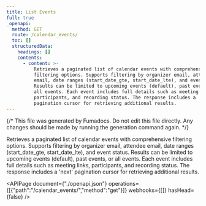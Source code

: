 ```yaml
---
title: List Events
full: true
_openapi:
  method: GET
  route: /calendar_events/
  toc: []
  structuredData:
    headings: []
    contents:
      - content: >-
          Retrieves a paginated list of calendar events with comprehensive
          filtering options. Supports filtering by organizer email, attendee
          email, date ranges (start_date_gte, start_date_lte), and event status.
          Results can be limited to upcoming events (default), past events, or
          all events. Each event includes full details such as meeting links,
          participants, and recording status. The response includes a 'next'
          pagination cursor for retrieving additional results.
---
```


{/* This file was generated by Fumadocs. Do not edit this file directly. Any changes should be made by running the generation command again. */}

Retrieves a paginated list of calendar events with comprehensive filtering options. Supports filtering by organizer email, attendee email, date ranges (start_date_gte, start_date_lte), and event status. Results can be limited to upcoming events (default), past events, or all events. Each event includes full details such as meeting links, participants, and recording status. The response includes a 'next' pagination cursor for retrieving additional results.

<APIPage document={"./openapi.json"} operations={[{"path":"/calendar_events/","method":"get"}]} webhooks={[]} hasHead={false} />